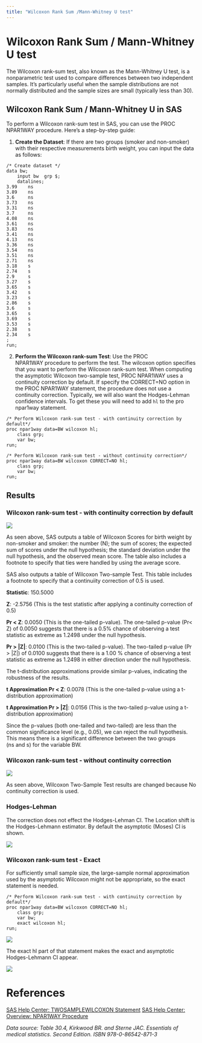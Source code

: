 ```yaml
---
title: "Wilcoxon Rank Sum /Mann-Whitney U test"
---
```


# Wilcoxon Rank Sum / Mann-Whitney U test

The Wilcoxon rank-sum test, also known as the Mann-Whitney U test, is a nonparametric test used to compare differences between two independent samples. It's particularly useful when the sample distributions are not normally distributed and the sample sizes are small (typically less than 30).

## Wilcoxon Rank Sum / Mann-Whitney U in SAS

To perform a Wilcoxon rank-sum test in SAS, you can use the PROC NPAR1WAY procedure. Here's a step-by-step guide:

1.  **Create the Dataset**: If there are two groups (smoker and non-smoker) with their respective measurements birth weight, you can input the data as follows:

``` sas
/* Create dataset */
data bw;
    input bw  grp $;
    datalines;
3.99    ns
3.89    ns
3.6     ns
3.73    ns
3.31    ns
3.7     ns
4.08    ns
3.61    ns
3.83    ns
3.41    ns
4.13    ns
3.36    ns
3.54    ns
3.51    ns
2.71    ns
3.18    s
2.74    s
2.9     s
3.27    s
3.65    s
3.42    s
3.23    s
2.86    s
3.6     s
3.65    s
3.69    s
3.53    s
2.38    s
2.34    s
;
run;
```

2.  **Perform the Wilcoxon rank-sum Test**: Use the PROC NPAR1WAY procedure to perform the test. The wilcoxon option specifies that you want to perform the Wilcoxon rank-sum test. When computing the asymptotic Wilcoxon two-sample test, PROC NPAR1WAY uses a continuity correction by default. If specify the CORRECT=NO option in the PROC NPAR1WAY statement, the procedure does not use a continuity correction. Typically, we will also want the Hodges-Lehman confidence intervals. To get these you will need to add `hl` to the pro npar1way statement.

``` sas
/* Perform Wilcoxon rank-sum test - with continuity correction by default*/
proc npar1way data=BW wilcoxon hl;
    class grp;
    var bw;
run;

/* Perform Wilcoxon rank-sum test - without continuity correction*/
proc npar1way data=BW wilcoxon CORRECT=NO hl;
    class grp;
    var bw;
run;
```

## Results

### Wilcoxon rank-sum test - with continuity correction by default

![](/images/ranksum/ranksum.png)

As seen above, SAS outputs a table of Wilcoxon Scores for birth weight by non-smoker and smoker: the number (N); the sum of scores; the expected sum of scores under the null hypothesis; the standard deviation under the null hypothesis, and the observed mean score. The table also includes a footnote to specify that ties were handled by using the average score.

SAS also outputs a table of Wilcoxon Two-sample Test. This table includes a footnote to specify that a continuiity correction of 0.5 is used.

**Statistic**: 150.5000

**Z**: -2.5756 (This is the test statistic after applying a continuity correction of 0.5)

**Pr \< Z**: 0.0050 (This is the one-tailed p-value). The one-tailed p-value (Pr\< Z) of 0.0050 suggests that there is a 0.5% chance of observing a test statistic as extreme as 1.2498 under the null hypothesis.

**Pr \> \|Z\|**: 0.0100 (This is the two-tailed p-value). The two-tailed p-value (Pr \> \|Z\|) of 0.0100 suggests that there is a 1.00 % chance of observing a test statistic as extreme as 1.2498 in either direction under the null hypothesis.

The t-distribution approximations provide similar p-values, indicating the robustness of the results.

**t Approximation Pr \< Z**: 0.0078 (This is the one-tailed p-value using a t-distribution approximation)

**t Approximation Pr \> \|Z\|**: 0.0156 (This is the two-tailed p-value using a t-distribution approximation)

Since the p-values (both one-tailed and two-tailed) are less than the common significance level (e.g., 0.05), we can reject the null hypothesis. This means there is a significant difference between the two groups (ns and s) for the variable BW.

### Wilcoxon rank-sum test - without continuity correction

![](/images/ranksum/ranksum2.png)

As seen above, Wilcoxon Two-Sample Test results are changed because No continuity correction is used.

### Hodges-Lehman

The correction does not effect the Hodges-Lehman CI. The Location shift is the Hodges-Lehmann estimator. By default the asymptotic (Moses) CI is shown.

![](/images/ranksum/hl-ci.png)

### Wilcoxon rank-sum test - Exact

For sufficiently small sample size, the large-sample normal approximation used by the asymptotic Wilcoxon might not be appropriate, so the exact statement is needed.

``` sas
/* Perform Wilcoxon rank-sum test - with continuity correction by default*/
proc npar1way data=BW wilcoxon CORRECT=NO hl;
    class grp;
    var bw;
    exact wilcoxon hl;
run;
```

![](/images/ranksum/wrs-exact.png)

The exact hl part of that statement makes the exact and asymptotic Hodges-Lehmann CI appear.

![](/images/ranksum/hl-exact.png)

# References

[SAS Help Center: TWOSAMPLEWILCOXON Statement](https://documentation.sas.com/doc/en/statug/15.2/statug_power_syntax112.htm) [SAS Help Center: Overview: NPAR1WAY Procedure](https://documentation.sas.com/doc/en/statug/15.2/statug_npar1way_overview.htm)

*Data source: Table 30.4, Kirkwood BR. and Sterne JAC. Essentials of medical statistics. Second Edition. ISBN 978-0-86542-871-3*

